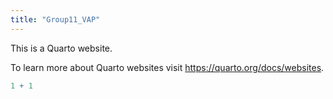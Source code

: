 ```yaml
---
title: "Group11_VAP"
---
```


This is a Quarto website.

To learn more about Quarto websites visit <https://quarto.org/docs/websites>.

```r
1 + 1
```
